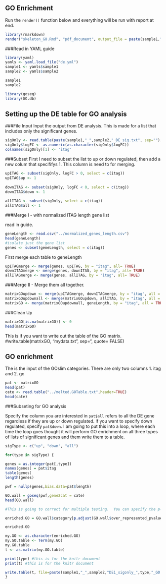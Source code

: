 GO Enrichment
-------------

Run the `render()` function below and everything will be run with report at end.
```r
library(rmarkdown)
render("skeleton_GO.Rmd", "pdf_document", output_file = paste(sample1,"_",sample2,"_","GO.pdf",sep=""))
```  

###Read in YAML guide

```r
library(yaml)
yamls <- yaml.load_file("de.yml")
sample1 <- yamls$sample1
sample2 <- yamls$sample2

sample1
sample2
```

```r
library(goseq)
library(GO.db)
```

Setting up the DE table for GO analysis
-----------------

###File Input
Input the output from DE analysis.  This is made for a list that includes only the significant genes.  

```r
sigOnly <- read.table(paste(sample1,"_",sample2,"_DE_sig.txt", sep=""), header = TRUE, fill = TRUE)
sigOnly$logFC <- as.numeric(as.character(sigOnly$logFC))
colnames(sigOnly)[1] <- "itag" 
```

###Subset 
First I need to subset the list to up or down regulated, then add a new colum that specififys 1.  This column is need to for merging. 

```r
upITAG <- subset(sigOnly, logFC > 0, select = c(itag))
upITAG$up <- 1 
    
downITAG <- subset(sigOnly, logFC < 0, select = c(itag))
downITAG$down <- 1 
  
allITAG <- subset(sigOnly, select = c(itag))
allITAG$all <- 1
```

###Merge I - with normalized ITAG length gene list

read in guide. 
```r
geneLength <- read.csv("../normalized_genes_length.csv")
head(geneLength)
#isolate just the gene list
genes <- subset(geneLength, select = c(itag))
```

First merge each table to geneLength
```r
upITAGmerge <- merge(genes, upITAG, by = "itag", all= TRUE)
downITAGmerge <- merge(genes, downITAG, by = "itag", all= TRUE)
allITAGmerge <- merge(genes, allITAG, by = "itag", all= TRUE)
```



###Merge II - Merge them all together.

```r
matrixGOupdown <- merge(upITAGmerge, downITAGmerge, by = "itag", all = TRUE)
matrixGOupdownall <- merge(matrixGOupdown, allITAG, by = "itag", all = TRUE)
matrixGO <- merge(matrixGOupdownall, geneLength, by = "itag", all = TRUE)
```

###Clean Up
```r
matrixGO[is.na(matrixGO)] <- 0
head(matrixGO)
```

This is if you want to write out the table of the GO matrix.
#write.table(matrixGO, "mydata.txt", sep="\t", quote= FALSE)

GO enrichment
-----------------

The is the input of the GOslim categories.  There are only two columns 1. itag and 2. go

```r
pat <- matrixGO
head(pat)
cate <- read.table("../melted.GOTable.txt",header=TRUE)
head(cate)
```

###Subseting for GO analysis

Specify the column you are interested in `pat$all` refers to all the DE gene regardless if they are up or down regulated. If you want to specify down regulated, specify `pat$down`. I am going to put this into a loop, where each time the loop goes thought it will perform GO enrichment on all three types of lists of significant genes and them write them to a table. 

```r
sigType <- c("up", "down", "all")

for(type in sigType) {

genes = as.integer(pat[,type])
names(genes) = pat$itag
table(genes)
length(genes)

pwf = nullp(genes,bias.data=pat$length)

GO.wall = goseq(pwf,gene2cat = cate)
head(GO.wall)

#This is going to correct for multiple testing.  You can specify the p-value cut-off of GO categories you are interested.

enriched.GO = GO.wall$category[p.adjust(GO.wall$over_represented_pvalue, method = "BH") < 0.05]

enriched.GO

my.GO <- as.character(enriched.GO)
my.GO.table <- Term(my.GO)
my.GO.table
t <- as.matrix(my.GO.table)

print(type) #this is for the knitr document
print(t) #this is for the knitr document

write.table(t, file=paste(sample1,"_",sample2,"DE1_sigonly_",type,"_GO.txt", sep=""))
}
```

